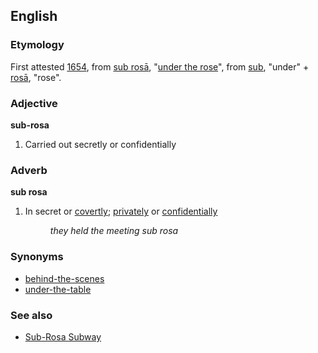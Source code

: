 ==English==
===Etymology===
First attested [[w:1654|1654]], from {{L.}} [[sub rosā]], "[[under the rose]]", from [[sub]], "under" + [[rosā]], "rose".

===Adjective===
'''sub-rosa'''
#Carried out secretly or confidentially

===Adverb===
'''sub rosa'''
#In secret or [[covertly]]; [[privately]] or [[confidentially]]
#: ''they held the meeting sub rosa''

===Synonyms===
*[[behind-the-scenes]]
*[[under-the-table]]

===See also===
*[[Sub-Rosa Subway]]